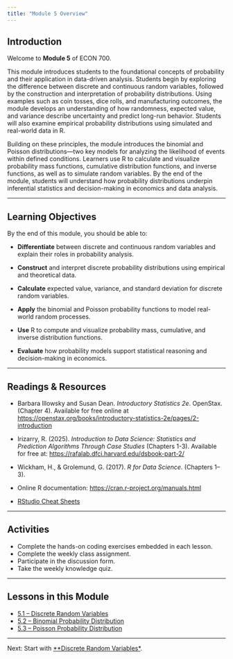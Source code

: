 ```yaml
---
title: "Module 5 Overview"
---
```


## Introduction

Welcome to **Module 5** of ECON 700.

This module introduces students to the foundational concepts of probability and their application in data-driven analysis. Students begin by exploring the difference between discrete and continuous random variables, followed by the construction and interpretation of probability distributions. Using examples such as coin tosses, dice rolls, and manufacturing outcomes, the module develops an understanding of how randomness, expected value, and variance describe uncertainty and predict long-run behavior. Students will also examine empirical probability distributions using simulated and real-world data in R.

Building on these principles, the module introduces the binomial and Poisson distributions—two key models for analyzing the likelihood of events within defined conditions. Learners use R to calculate and visualize probability mass functions, cumulative distribution functions, and inverse functions, as well as to simulate random variables. By the end of the module, students will understand how probability distributions underpin inferential statistics and decision-making in economics and data analysis.

------------------------------------------------------------------------

## Learning Objectives

By the end of this module, you should be able to:

-   **Differentiate** between discrete and continuous random variables and explain their roles in probability analysis.

-   **Construct** and interpret discrete probability distributions using empirical and theoretical data.

-   **Calculate** expected value, variance, and standard deviation for discrete random variables.

-   **Apply** the binomial and Poisson probability functions to model real-world random processes.

-   **Use** R to compute and visualize probability mass, cumulative, and inverse distribution functions.

-   **Evaluate** how probability models support statistical reasoning and decision-making in economics.

------------------------------------------------------------------------

## Readings & Resources

-   Barbara Illowsky and Susan Dean. *Introductory Statistics 2e*. OpenStax. (Chapter 4). Available for free online at <https://openstax.org/books/introductory-statistics-2e/pages/2-introduction>

-   Irizarry, R. (2025). *Introduction to Data Science: Statistics and Prediction Algorithms Through Case Studies* (Chapters 1-3). Available for free at: [https://rafalab.dfci.harvard.edu/dsbook-part-2/](https://rafalab.dfci.harvard.edu/dsbook-part-1/){.uri}

-   Wickham, H., & Grolemund, G. (2017). *R for Data Science*. (Chapters 1–3).

-   Online R documentation: <https://cran.r-project.org/manuals.html>

-   [RStudio Cheat Sheets](https://posit.co/resources/cheatsheets/)

------------------------------------------------------------------------

## Activities

-   Complete the hands-on coding exercises embedded in each lesson.\
-   Complete the weekly class assignment.\
-   Participate in the discussion form.\
-   Take the weekly knowledge quiz.\

------------------------------------------------------------------------

## Lessons in this Module

-   [5.1 – Discrete Random Variables](mod-5-1-discrete.qmd)
-   [5.2 – Binomial Probability Distribution](mod-5-2-binomial.qmd)
-   [5.3 – Poisson Probability Distribution](mod-5-3-poisson.qmd)

------------------------------------------------------------------------

Next: Start with [**Discrete Random Variables*](mod-5-1-discrete.qmd).
